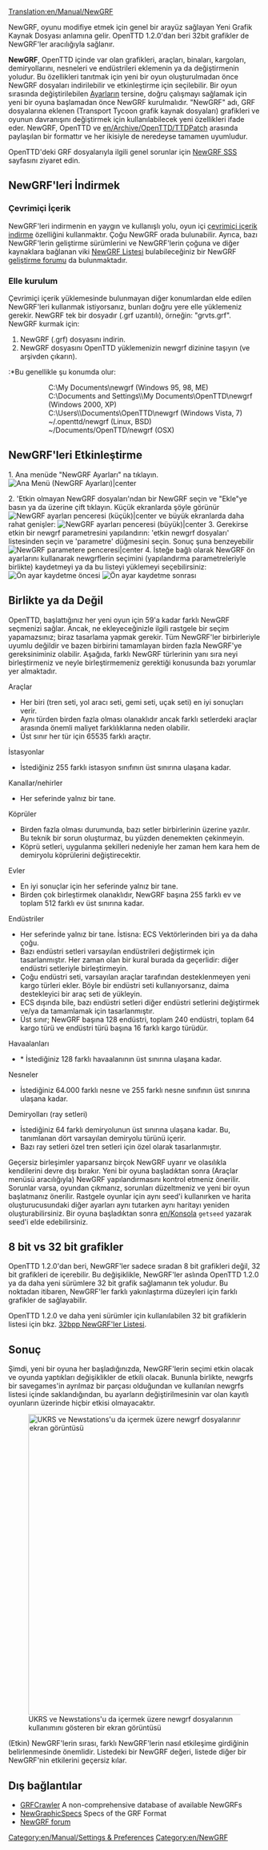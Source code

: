 [[Translation:en/Manual/NewGRF]]
{{tr/Manual/İçindekiler}}

NewGRF, oyunu modifiye etmek için genel bir arayüz sağlayan Yeni Grafik Kaynak Dosyası anlamına gelir. OpenTTD 1.2.0'dan beri 32bit grafikler de NewGRF'ler aracılığıyla sağlanır.

'''NewGRF''', OpenTTD içinde var olan grafikleri, araçları, binaları, kargoları, demiryollarını, nesneleri ve endüstrileri eklemenin ya da değiştirmenin yoludur. Bu özellikleri tanıtmak için yeni bir oyun oluşturulmadan önce NewGRF dosyaları indirilebilir ve etkinleştirme için seçilebilir. Bir oyun sırasında değiştirilebilen [[tr/Archive/Manual/Settings/Ayarlar|Ayarların]] tersine, doğru çalışmayı sağlamak için yeni bir oyuna başlamadan önce NewGRF kurulmalıdır. "NewGRF" adı, GRF dosyalarına eklenen (Transport Tycoon grafik kaynak dosyaları) grafikleri ve oyunun davranışını değiştirmek için kullanılabilecek yeni özellikleri ifade eder. NewGRF, OpenTTD ve [[en/Archive/OpenTTD/TTDPatch]] arasında paylaşılan bir formattır ve her ikisiyle de neredeyse tamamen uyumludur.

OpenTTD'deki GRF dosyalarıyla ilgili genel sorunlar için [[en/Archive/Community/NewGRF FAQ|NewGRF SSS]] sayfasını ziyaret edin.

==NewGRF'leri İndirmek==
=== Çevrimiçi İçerik ===
NewGRF'leri indirmenin en yaygın ve kullanışlı yolu, oyun içi [[tr/Manual/Çevrimiçi içerik|çevrimiçi içerik indirme]] özelliğini kullanmaktır. Çoğu NewGRF orada bulunabilir. Ayrıca, bazı NewGRF'lerin geliştirme sürümlerini ve NewGRF'lerin çoğuna ve diğer kaynaklara bağlanan viki [[en/Community/NewGRF/Main Page|NewGRF Listesi]] bulabileceğiniz bir NewGRF [http://www.tt-forums.net/viewforum.php?f=26 <nowiki>geliştirme forumu</nowiki>] da bulunmaktadır.

=== Elle kurulum ===
Çevrimiçi içerik yüklemesinde bulunmayan diğer konumlardan elde edilen NewGRF'leri kullanmak istiyorsanız, bunları doğru yere elle yüklemeniz gerekir. NewGRF tek bir dosyadır (.grf uzantılı), örneğin: "grvts.grf". NewGRF kurmak için:
#NewGRF (.grf) dosyasını indirin.
#NewGRF dosyasını OpenTTD yüklemenizin newgrf dizinine taşıyın (ve arşivden çıkarın).
:*Bu genellikle şu konumda olur:
::C:\My Documents\newgrf (Windows 95, 98, ME)
::C:\Documents and Settings\<username>\My Documents\OpenTTD\newgrf (Windows 2000, XP)
::C:\Users\<username>\Documents\OpenTTD\newgrf (Windows Vista, 7)
::~/.openttd/newgrf (Linux, BSD)
::~/Documents/OpenTTD/newgrf (OSX)

==NewGRF'leri Etkinleştirme==
1.   Ana menüde "NewGRF Ayarları" na tıklayın.
[[File:tr/Manual/Aname.png|Ana Menü (NewGRF Ayarları)|center]]

2.   'Etkin olmayan NewGRF dosyaları'ndan bir NewGRF seçin ve "Ekle"ye basın ya da üzerine çift tıklayın. Küçük ekranlarda şöyle görünür
[[File:tr/Manual/Generictramgrf.png|NewGRF ayarları penceresi (küçük)|center]]
ve büyük ekranlarda daha rahat genişler:
[[File:tr/Manual/Genişgrf.png|NewGRF ayarları penceresi (büyük)|center]]
3.   Gerekirse etkin bir newgrf parametresini yapılandırın: 'etkin newgrf dosyaları' listesinden seçin ve 'parametre' düğmesini seçin. Sonuç şuna benzeyebilir
[[File:tr/Manual/Grfpara.png|NewGRF parametere penceresi|center]]
4.   İsteğe bağlı olarak NewGRF ön ayarlarını kullanarak newgrflerin seçimini (yapılandırma parametreleriyle birlikte) kaydetmeyi ya da bu listeyi yüklemeyi seçebilirsiniz:
[[File:tr/Manual/Önayar.png|center|frame|Ön ayar kaydetme öncesi]] [[File:tr/Manual/Önayars.png|center|frame|Ön ayar kaydetme sonrası]]

== Birlikte ya da Değil ==
OpenTTD, başlattığınız her yeni oyun için 59'a kadar farklı NewGRF seçmenizi sağlar. Ancak, ne ekleyeceğinizle ilgili rastgele bir seçim yapamazsınız; biraz tasarlama yapmak gerekir. Tüm NewGRF'ler birbirleriyle uyumlu değildir ve bazen birbirini tamamlayan birden fazla NewGRF'ye gereksiniminiz olabilir. Aşağıda, farklı NewGRF türlerinin yanı sıra neyi birleştirmeniz ve neyle birleştirmemeniz gerektiği konusunda bazı yorumlar yer almaktadır.
; Araçlar
* Her biri (tren seti, yol aracı seti, gemi seti, uçak seti) en iyi sonuçları verir.
* Aynı türden birden fazla olması olanaklıdır ancak farklı setlerdeki araçlar arasında önemli maliyet farklılıklarına neden olabilir.
* Üst sınır her tür için 65535 farklı araçtır.
; İstasyonlar
* İstediğiniz 255 farklı istasyon sınıfının üst sınırına ulaşana kadar.
; Kanallar/nehirler
* Her seferinde yalnız bir tane.
; Köprüler
* Birden fazla olması durumunda, bazı setler birbirlerinin üzerine yazılır. Bu teknik bir sorun oluşturmaz, bu yüzden denemekten çekinmeyin.
* Köprü setleri, uygulanma şekilleri nedeniyle her zaman hem kara hem de demiryolu köprülerini değiştirecektir.
; Evler
* En iyi sonuçlar için her seferinde yalnız bir tane.
* Birden çok birleştirmek olanaklıdır, NewGRF başına 255 farklı ev ve toplam 512 farklı ev üst sınırına kadar.
; Endüstriler
* Her seferinde yalnız bir tane. İstisna: ECS Vektörlerinden biri ya da daha çoğu.
* Bazı endüstri setleri varsayılan endüstrileri değiştirmek için tasarlanmıştır. Her zaman olan bir kural burada da geçerlidir: diğer endüstri setleriyle birleştirmeyin.
* Çoğu endüstri seti, varsayılan araçlar tarafından desteklenmeyen yeni kargo türleri ekler. Böyle bir endüstri seti kullanıyorsanız, daima destekleyici bir araç seti de yükleyin.
* ECS dışında bile, bazı endüstri setleri diğer endüstri setlerini değiştirmek ve/ya da tamamlamak için tasarlanmıştır.
* Üst sınır; NewGRF başına 128 endüstri, toplam 240 endüstri, toplam 64 kargo türü ve endüstri türü başına 16 farklı kargo türüdür.
; Havaalanları
* * İstediğiniz 128 farklı havaalanının üst sınırına ulaşana kadar.
; Nesneler
* İstediğiniz 64.000 farklı nesne ve 255 farklı nesne sınıfının üst sınırına ulaşana kadar.
; Demiryolları (ray setleri)
* İstediğiniz 64 farklı demiryolunun üst sınırına ulaşana kadar. Bu, tanımlanan dört varsayılan demiryolu türünü içerir.
* Bazı ray setleri özel tren setleri için özel olarak tasarlanmıştır.

Geçersiz birleşimler yaparsanız birçok NewGRF uyarır ve olasılıkla kendilerini devre dışı bırakır. Yeni bir oyuna başladıktan sonra (Araçlar menüsü aracılığıyla) NewGRF yapılandırmasını kontrol etmeniz önerilir. Sorunlar varsa, oyundan çıkmanız, sorunları düzeltmeniz ve yeni bir oyun başlatmanız önerilir. Rastgele oyunlar için aynı seed'i kullanırken ve harita oluşturucusundaki diğer ayarları aynı tutarken aynı haritayı yeniden oluşturabilirsiniz. Bir oyuna başladıktan sonra [[en/Konsola]] <code>getseed</code> yazarak seed'i elde edebilirsiniz.

== 8 bit vs 32 bit grafikler ==
{{en/Feature|1.2}}
OpenTTD 1.2.0'dan beri, NewGRF'ler sadece sıradan 8 bit grafikleri değil, 32 bit grafikleri de içerebilir. Bu değişiklikle, NewGRF'ler aslında OpenTTD 1.2.0 ya da daha yeni sürümlere 32 bit grafik sağlamanın tek yoludur. Bu noktadan itibaren, NewGRF'ler farklı yakınlaştırma düzeyleri için farklı grafikler de sağlayabilir.

OpenTTD 1.2.0 ve daha yeni sürümler için kullanılabilen 32 bit grafiklerin listesi için bkz. [[en/Community/NewGRF/Playing with 32 bpp graphics|32bpp NewGRF'ler Listesi]].

==Sonuç==
Şimdi, yeni bir oyuna her başladığınızda, NewGRF'lerin seçimi etkin olacak ve oyunda yaptıkları değişiklikler de etkili olacak. Bununla birlikte, newgrfs bir savegames'in ayrılmaz bir parçası olduğundan ve kullanılan newgrfs listesi içinde saklandığından, bu ayarların değiştirilmesinin var olan kayıtlı oyunların üzerinde hiçbir etkisi olmayacaktır.

[[File:en/Manual/Newgrfexampless.png|thumb|600px|center|UKRS ve Newstations'u da içermek üzere newgrf dosyalarının kullanımını gösteren bir ekran görüntüsü]]

(Etkin) NewGRF'lerin sırası, farklı NewGRF'lerin nasıl etkileşime girdiğinin belirlenmesinde önemlidir. Listedeki bir NewGRF değeri, listede diğer bir NewGRF'nin etkilerini geçersiz kılar.
== Dış bağlantılar ==

* [http://grfcrawler.tt-forums.net/ GRFCrawler] A non-comprehensive database of available NewGRFs
* [http://newgrf-specs.tt-wiki.net/wiki/Main_Page NewGraphicSpecs] Specs of the GRF Format
* [http://www.tt-forums.net/viewforum.php?f=66 NewGRF forum]

[[Category:en/Manual/Settings & Preferences]]
[[Category:en/NewGRF]]
